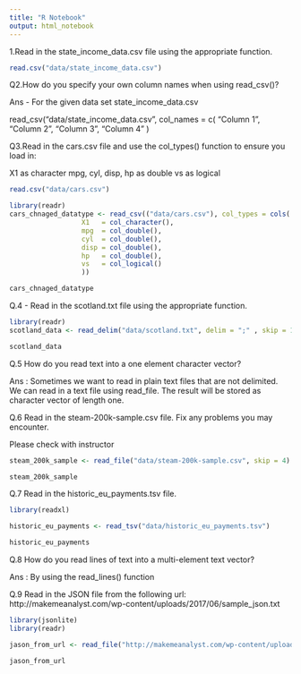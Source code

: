 ```yaml
---
title: "R Notebook"
output: html_notebook
---
```

1.Read in the state_income_data.csv file using the appropriate function.

```r
read.csv("data/state_income_data.csv")
```

Q2.How do you specify your own column names when using read_csv()?

Ans - For the given data set state_income_data.csv

read_csv("data/state_income_data.csv",
  col_names = c(
    "Column 1",
    "Column 2",
    "Column 3",
    "Column 4"
  )
  
  
Q3.Read in the cars.csv file and use the col_types() function to ensure you load in:

X1 as character
mpg, cyl, disp, hp as double
vs as logical

```r
read.csv("data/cars.csv")
```

```r

library(readr)
cars_chnaged_datatype <- read_csv(("data/cars.csv"), col_types = cols(
                  X1   = col_character(),
                  mpg  = col_double(),
                  cyl  = col_double(),
                  disp = col_double(),
                  hp   = col_double(),
                  vs   = col_logical()
                  ))

cars_chnaged_datatype
```

Q.4 - Read in the scotland.txt file using the appropriate function.

```r

library(readr)
scotland_data <- read_delim("data/scotland.txt", delim = ";" , skip = 1)

scotland_data
```

Q.5 How do you read text into a one element character vector?

Ans : Sometimes we want to read in plain text files that are not delimited. We can read in a text file using read_file. The result will be stored as character vector of length one.

Q.6 Read in the steam-200k-sample.csv file. Fix any problems you may encounter.

Please check with instructor

```r

steam_200k_sample <- read_file("data/steam-200k-sample.csv", skip = 4)

steam_200k_sample

```

Q.7 Read in the historic_eu_payments.tsv file.

```r
library(readxl)

historic_eu_payments <- read_tsv("data/historic_eu_payments.tsv")

historic_eu_payments
```





Q.8 How do you read lines of text into a multi-element text vector?

Ans : By using the read_lines() function






Q.9 Read in the JSON file from the following url: http://makemeanalyst.com/wp-content/uploads/2017/06/sample_json.txt

```r
library(jsonlite)
library(readr)

jason_from_url <- read_file("http://makemeanalyst.com/wp-content/uploads/2017/06/sample_json.txt")

jason_from_url
```

